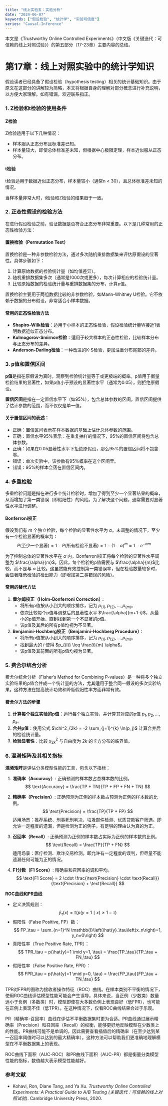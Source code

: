 ```yaml
---
title: "线上实验五：实验分析"
date: "2024-06-07"
keywords: ["假设检验", "统计学", "实验可信度"]
series: "Causal-Inference"
---
```


本文是《Trustworthy Online Controlled Experiments》（中文版《关键迭代：可信赖的线上对照试验》）的第五部分（17-23章）主要内容的总结。

# 第17章：线上对照实验中的统计学知识

假设读者已经具备了假设检验（hypothesis testing）相关的统计基础知识。由于原文在这部分的讲解较为简略，本文将根据自身的理解对部分概念进行补充说明，以方便大家理解。如有错漏，欢迎联系指正。

### 1. Z检验和t检验的使用条件

#### Z检验
Z检验适用于以下几种情况：

- 样本服从正态分布且标准差已知。
- 样本量较大，即使总体标准差未知，但根据中心极限定理，样本近似服从正态分布。

#### t检验
t检验适用于数据近似正态分布，样本量较小（通常n < 30），且总体标准差未知的情况。

当样本量非常大时，t检验和Z检验的结果趋于一致。

### 2. 正态性假设的检验方法

在进行假设检验之前，验证数据是否符合正态分布非常重要。以下是几种常用的正态性检验方法：

#### 置换检验（Permutation Test）
置换检验是一种非参数检验方法，通过多次随机重排数据集来评估原假设的显著性。具体步骤如下：

1. 计算原始数据的检验统计量（如均值差异）。
2. 随机重排数据集多次（通常是1000次或更多），每次计算相应的检验统计量。
3. 比较原始数据的检验统计量与重排数据集的分布，计算p值。

置换检验主要用于两组数据比较的非参数检验，如Mann-Whitney U检验。它不依赖于数据的分布假设，非常适合小样本数据。

#### 常用的正态性检验方法
- **Shapiro-Wilk检验**：适用于小样本的正态性检验，假设检验统计量W接近1表明数据近似正态分布。
- **Kolmogorov-Smirnov检验**：适用于较大样本的正态性检验，比较样本分布与正态分布的差异。
- **Anderson-Darling检验**：一种改进的K-S检验，更加注重分布尾部的差异。

### 3. p值和置信区间

**p值**是指在原假设为真时，观察到检验统计量等于或更极端的概率。p值用于衡量检验结果的显著性，如果p值小于预设的显著性水平（通常为0.05），则拒绝原假设。

**置信区间**是指在一定置信水平下（如95%），包含总体参数的区间。置信区间提供了估计参数的范围，而不仅仅是单一值。

#### 关于置信区间的表述：
- 正确：置信区间表示在样本数据的基础上估计总体参数的范围。
- 正确：置信水平95%表示：在重复抽样的情况下，95%的置信区间将包含总体参数。
- 正确：如果在0.05显著性水平下拒绝原假设，那么95%的置信区间将不包含零。
- 错误：单次实验中，该参数有95%概率在这个区间里。
- 错误：95%的样本会落在置信区间内。

### 4. 多重检验

多重检验问题是指在进行多个统计检验时，增加了得到至少一个显著结果的概率，从而增加了第一类错误（即假阳性）的风险。为了解决这个问题，通常需要对显著性水平进行调整。

#### Bonferroni校正
假设我们有 $m$ 个独立检验，每个检验的显著性水平为 $\alpha$。未调整的情况下，至少有一个检验显著的概率为：
$$
P(\text{至少一个显著}) = 1 - P(\text{所有检验不显著}) = 1 - (1 - \alpha)^m \approx 1 - e^{-\alpha m} 
$$

为了控制总体的显著性水平在 $\alpha$ 内，Bonferroni校正将每个检验的显著性水平调整为 $\frac{\alpha}{m}$。因此，每个检验的p值需要与 $\frac{\alpha}{m}$比较，而不是与 $\alpha$ 比较。这虽然能有效控制第一类错误率，但在检验数量较多时，会显著降低检验的检出能力（即增加第二类错误的风险）。

#### 常用的替代方法
1. **霍尔姆校正（Holm-Bonferroni Correction）**：
   - 将所有p值按从小到大的顺序排序，记为 $p_{(1)}, p_{(2)}, ..., p_{(m)}$。
   - 依次比较每个p值与调整后的显著性水平 $\frac{\alpha}{m+1-i}$，从最小的p值开始，直到找到第一个不显著的p值。
   - 该p值及其后的所有p值均视为不显著。

2. **Benjamini-Hochberg校正（Benjamini-Hochberg Procedure）**：
   - 将所有p值按从小到大的顺序排序，记为 $p_{(1)}, p_{(2)}, ..., p_{(m)}$。
   - 找到最大的 $i$ 使得 $p_{(i)} \leq \frac{i}{m} \alpha$。
   - 该p值及其前面的所有p值均视为显著。

### 5. 费舍尔统合分析

费舍尔统合分析（Fisher's Method for Combining P-values）是一种将多个独立实验结果的p值合并成一个统计量的方法，尤其适用于整合同一假设的多次实验结果。这种方法在提高统计功效和降低假阳性率方面非常有效。

#### 费舍尔方法的步骤
1. **计算每个独立实验的p值**：运行每个独立实验，并计算其对应的p值 $p_1, p_2, \ldots, p_k$。
2. **合并p值**：使用公式 $\chi^2_{2k}  = -2 \sum_{j=1}^{k} \ln(p_j)$ 计算合并后的检验统计量。
3. **检验显著性**：比较 $\chi^2_{2k}$ 与自由度为 $2k$ 的卡方分布的临界值。

### 6. 混淆矩阵及其相关指标

**混淆矩阵**是评估分类模型性能的工具，包含以下指标：

1. **准确率（Accuracy）**: 正确预测的样本数占总样本数的比例。
    $$
    \text{Accuracy} = \frac{TP + TN}{TP + FP + FN + TN}
    $$
    
2. **精确率（Precision）**: 正确预测为正例的样本数占预测为正例的样本数的比例。
    $$
    \text{Precision} = \frac{TP}{TP + FP}
   $$
    适用场景：推荐系统、刑事死刑判决、垃圾邮件检测、优质贷款客户筛选。即允许一定程度的遗漏，但是检测为正的例子，有足够的理由认为真的为正。

3. **召回率（Recall）**: 正确预测为正例的样本数占实际为正例的样本数的比例。
    $$
    \text{Recall} = \frac{TP}{TP + FN}
    $$
    适用场景：医疗检测、欺诈交易检测。即允许有一定程度的误判，但尽量不能遗漏任何可能为正的情况。

4. **F1分数（F1 Score）**: 精确率和召回率的调和平均。
   $$
    \text{F1 Score} = 2 \cdot \frac{\text{Precision} \cdot \text{Recall}}{\text{Precision} + \text{Recall}}
    $$

**ROC曲线和PR曲线**

- 定义决策规则： 
    $$
    \hat{y}_\tau(x) = \mathbb{I}(p(y=1 \mid x) \geq 1 - \tau)
    $$
- 假阳性（False Positive, FP）数：
    $$
    FP_\tau = \sum_{n=1}^N \mathbb{I}\left(\hat{y}_\tau\left(x_n\right)=1, y_n=0\right)
    $$
- 真阳性率（True Positive Rate, TPR）：
    $$
    TPR_\tau = p(\hat{y}=1 \mid y=1, \tau) = \frac{TP_\tau}{TP_\tau + FN_\tau}
   $$
- 假阳性率（False Positive Rate, FPR）：
    $$
    FPR_\tau = p(\hat{y}=1 \mid y=0, \tau) = \frac{FP_\tau}{FP_\tau + TN_\tau}
    $$

TPR对FPR的图称为接收者操作特征（ROC）曲线。在样本类别不平衡的情况下，使用ROC曲线评估模型性能可能会产生误导。具体来说，当正例（少数类）数量远小于负例（多数类）时，模型即使在大多数负例上表现良好（低FPR），也可能在正例上表现不佳（低TPR）。在这种情况下，仅看ROC曲线结果会过于乐观。

PR（精确率-召回率）曲线在评估不平衡数据集时更为合适。PR曲线通过展示精确率（Precision）和召回率（Recall）的权衡，能够更好地反映模型在少数类上的性能。PR曲线可能不是单调的，因此需要查看插值后的精确率（在至少达到某一召回率阈值时可以达到的最大精确率）。这种方法可以帮助我们更准确地理解模型在不平衡数据集上的表现。

ROC曲线下面积（AUC-ROC）和PR曲线下面积（AUC-PR）都是衡量分类模型性能的指标，数值越大表示模型性能越好。

### 参考文献

- Kohavi, Ron, Diane Tang, and Ya Xu. *Trustworthy Online Controlled Experiments: A Practical Guide to A/B Testing (关键迭代：可信赖的线上对照试验)*. Cambridge University Press, 2020.

